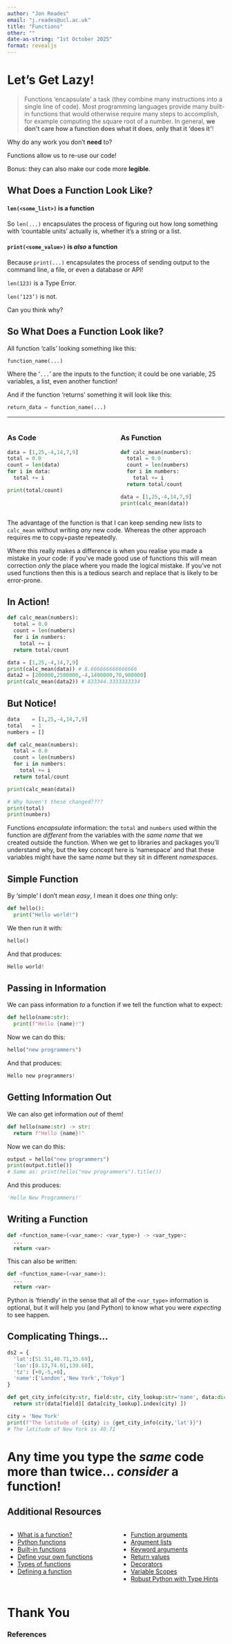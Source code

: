 ```yaml
---
author: "Jon Reades"
email: "j.reades@ucl.ac.uk"
title: "Functions"
other: ""
date-as-string: "1st October 2025"
format: revealjs
---
```


# Let's Get Lazy!

> Functions 'encapsulate' a task (they combine many instructions into a single line of code). Most programming languages provide many built-in functions that would otherwise require many steps to accomplish, for example computing the square root of a number. In general, **we don't care how a function does what it does**, **only that it 'does it'**! 

::: {.notes}

Why do any work you don't **need** to?

Functions allow us to re-use our code!

Bonus: they can also make our code more **legible**.

:::

## What Does a Function Look Like?

#### `len(<some_list>)` is a function

So `len(...)` encapsulates the process of figuring out how long something with 'countable units' actually is, whether it’s a string or a list.

#### `print(<some_value>)` is *also* a function

Because `print(...)` encapsulates the process of sending output to the command line, a file, or even a database or API!


::: {.notes}

`len(123)` is a Type Error.

`len(‘123’)` is not.

Can you think why?

:::

## So What Does a Function Look like?

All function 'calls' looking something like this:
```python
function_name(...)
```
Where the '`...`' are the inputs to the function; it could be one variable, 25 variables, a list, even another function! 

And if the function 'returns' something it will look like this:
```python
return_data = function_name(...)
```


---

:::: {.columns}
::: {.column width="50%"}

### As Code 
```python
data = [1,25,-4,14,7,9]
total = 0.0
count = len(data)
for i in data:
  total += i

print(total/count)
```

:::
::: {.column width="50%"}
### As Function
```python
def calc_mean(numbers):
  total = 0.0
  count = len(numbers)
  for i in numbers:
    total += i
  return total/count

data = [1,25,-4,14,7,9]
print(calc_mean(data))
```

:::
::::


::: {.notes}

The advantage of the function is that I can keep sending new lists to `calc_mean` without writing *any* new code. Whereas the other approach requires me to copy+paste repeatedly.

Where this really makes a difference is when you realise you made a mistake in your code: if you've made good use of functions this will mean correction *only* the place where you made the logical mistake. If you've not used functions then this is a tedious search and replace that is likely to be error-prone.

:::

## In Action! {.smaller}

```python
def calc_mean(numbers):
  total = 0.0
  count = len(numbers)
  for i in numbers:
    total += i
  return total/count

data = [1,25,-4,14,7,9]
print(calc_mean(data)) # 8.666666666666666
data2 = [200000,2500000,-4,1400000,70,900000]
print(calc_mean(data2)) # 833344.3333333334
```


## But Notice! {.smaller}

```python
data    = [1,25,-4,14,7,9]
total   = 1
numbers = []

def calc_mean(numbers):
  total = 0.0
  count = len(numbers)
  for i in numbers:
    total += i
  return total/count

print(calc_mean(data))

# Why haven't these changed????
print(total)
print(numbers)
```

::: {.notes}

Functions *encapsulate* information: the `total` and `numbers` used within the function are *different* from the variables with the *same name* that we created outside the function. When we get to libraries and packages you'll understand why, but the key concept here is 'namespace' and that these variables might have the same *name* but they sit in different *namespaces*.

:::

## Simple Function

By 'simple' I don't mean *easy*, I mean it does *one* thing only:
```python
def hello():
  print("Hello world!")
```
We then run it with:
```python
hello()
```
And that produces:
```python
Hello world!
```


## Passing in Information

We can pass information _to_ a function if we tell the function what to expect:
```python
def hello(name:str):
  print(f"Hello {name}!")
```
Now we can do this:
```python
hello("new programmers")
```

And that produces:
```python
Hello new programmers!
```


## Getting Information Out 

We can also get information *out* of them!
```python
def hello(name:str) -> str:
  return f"Hello {name}!"
```
Now we can do this:
```python
output = hello("new programmers")
print(output.title())
# Same as: print(hello("new programmers").title())
```

And this produces:
```python
'Hello New Programmers!'
```

## Writing a Function {.smaller}

```python
def <function_name>(<var_name>: <var_type>) -> <var_type>:
  ...
  return <var>
```
This can also be written:
```python
def <function_name>(<var_name>):
  ...
  return <var>
```
Python is 'friendly' in the sense that all of the `<var_type>` information is optional, but it will help you (and Python) to know what you were *expecting* to see happen.


## Complicating Things... {.smaller}

```python
ds2 = {
  'lat':[51.51,40.71,35.69],
  'lon':[0.13,74.01,139.68],
  'tz': [+0,-5,+8],
  'name':['London','New York','Tokyo']
}

def get_city_info(city:str, field:str, city_lookup:str='name', data:dict=ds2) -> str:
  return str(data[field][ data[city_lookup].index(city) ])

city = 'New York'
print(f"The latitude of {city} is {get_city_info(city,'lat')}")
# The latitude of New York is 40.71
```


# Any time you type the *same* code more than twice... *consider* a function!

## Additional Resources {.smaller}

:::: {.columns}
::: {.column width="50%"}
- [What is a function?](https://www.linkedin.com/learning/python-quick-start/what-is-a-function)
- [Python functions](https://www.linkedin.com/learning/learning-python-2/python-functions)
- [Built-in functions](https://www.linkedin.com/learning/python-quick-start/built-in-functions-in-python)
- [Define your own functions](https://www.linkedin.com/learning/python-quick-start/define-and-call-your-own-functions)
- [Types of functions](https://www.linkedin.com/learning/python-quick-start/types-of-functions)
- [Defining a function](https://www.linkedin.com/learning/python-essential-training-2/defining-a-function)
:::
::: {.column width="50%"}
- [Function arguments](https://www.linkedin.com/learning/python-essential-training-2/function-arguments)
- [Argument lists](https://www.linkedin.com/learning/python-essential-training-2/argument-lists)
- [Keyword arguments](https://www.linkedin.com/learning/python-essential-training-2/keyword-arguments)
- [Return values](https://www.linkedin.com/learning/python-essential-training-2/return-values)
- [Decorators](https://www.linkedin.com/learning/python-essential-training-2/decorators)
- [Variable Scopes](https://realpython.com/python-namespaces-scope/)
- [Robust Python with Type Hints](https://towardsdatascience.com/robust-python-with-type-hints-a86632ff56cc)
:::
::::

# Thank You {background-image="/img/web/title-slide.png" background-color="#f7eff5" background-opacity="0.2"}

<h3>References</h3>